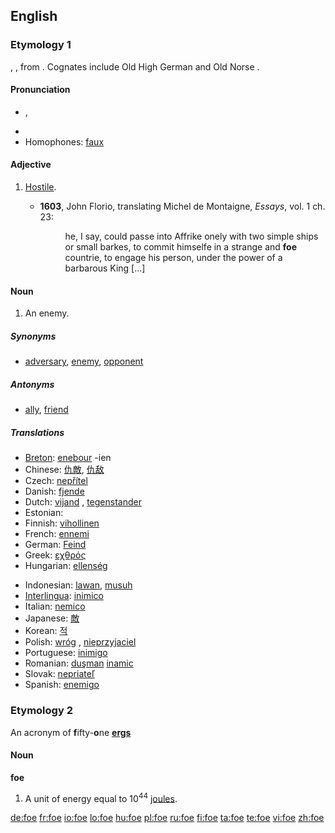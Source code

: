 {{also|FoE|FOE}}
==English==

===Etymology 1===
{{etyl|ang}} {{term|fah|fāh}}, {{term|gefa|ġefā}}, from {{proto|Germanic|faiho-}}. Cognates include Old High German {{term|fehan}} and Old Norse {{term|feikn}}.

====Pronunciation====
* {{IPA|/fəʊ/}}, {{audio|en-us-foe.ogg|Audio (US)}}
* {{rhymes|əʊ}}
* Homophones: [[faux]]

====Adjective====
{{en-adj}}

# {{obsolete}} [[hostile|Hostile]].
#* '''1603''', John Florio, translating Michel de Montaigne, ''Essays'', vol. 1 ch. 23:
#*: he, I say, could passe into Affrike onely with two simple ships or small barkes, to commit himselfe in a strange and '''foe''' countrie, to engage his person, under the power of a barbarous King [...]

====Noun====
{{en-noun}}

# An enemy.

=====Synonyms=====
* {{sense|enemy}} [[adversary]], [[enemy]], [[opponent]]

=====Antonyms=====
* {{sense|enemy}} [[ally]], [[friend]]

=====Translations=====
{{trans-top|enemy}}
* [[Breton]]: [[enebour]] {{m}} -ien {{p}}
* Chinese: [[仇敵]], [[仇敌]]
* Czech: [[nepřítel]] {{m}}
* Danish: [[fjende]] {{c}}
* Dutch: [[vijand]] {{m}}, [[tegenstander]] {{m}}
* Estonian: {{t|et|vaenlane}}
* Finnish: [[vihollinen]]
* French: [[ennemi]] {{m}}
* German: [[Feind]] {{m}}
* Greek: [[εχθρός]] {{m}}
* Hungarian: [[ellenség]]
{{trans-mid}}
* Indonesian: [[lawan]], [[musuh]]
* [[Interlingua]]: [[inimico]]
* Italian: [[nemico]] {{m}}
* Japanese: [[敵]]
* Korean: [[적]]
* Polish: [[wróg]] {{m}}, [[nieprzyjaciel]] {{m}}
* Portuguese: [[inimigo]] {{m}}
* Romanian: [[duşman]] {{m}} [[inamic]] {{m}}
* Slovak: [[nepriateľ]] {{m}}
* Spanish: [[enemigo]] {{m}}
{{trans-bottom}}

===Etymology 2===
An acronym of '''f'''ifty-'''o'''ne '''[[erg]]s'''

====Noun====
'''foe'''

# A unit of energy equal to 10<sup>44</sup> [[joule]]s.

[[de:foe]]
[[fr:foe]]
[[io:foe]]
[[lo:foe]]
[[hu:foe]]
[[pl:foe]]
[[ru:foe]]
[[fi:foe]]
[[ta:foe]]
[[te:foe]]
[[vi:foe]]
[[zh:foe]]